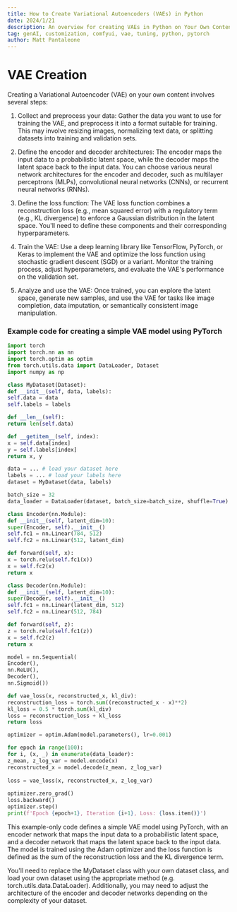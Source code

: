 ```yaml
---
title: How to Create Variational Autoencoders (VAEs) in Python
date: 2024/1/21
description: An overview for creating VAEs in Python on Your Own Content
tag: genAI, customization, comfyui, vae, tuning, python, pytorch
author: Matt Pantaleone
---
```


# VAE Creation

Creating a Variational Autoencoder (VAE) on your own content involves several steps:

1. Collect and preprocess your data: Gather the data you want to use for training the VAE, and preprocess it into a format suitable for training. This may involve resizing images, normalizing text data, or splitting datasets into training and validation sets.

2. Define the encoder and decoder architectures: The encoder maps the input data to a probabilistic latent space, while the decoder maps the latent space back to the input data. You can choose various neural network architectures for the encoder and decoder, such as multilayer perceptrons (MLPs), convolutional neural networks (CNNs), or recurrent neural networks (RNNs).

3. Define the loss function: The VAE loss function combines a reconstruction loss (e.g., mean squared error) with a regulatory term (e.g., KL divergence) to enforce a Gaussian distribution in the latent space. You'll need to define these components and their corresponding hyperparameters.

4. Train the VAE: Use a deep learning library like TensorFlow, PyTorch, or Keras to implement the VAE and optimize the loss function using stochastic gradient descent (SGD) or a variant. Monitor the training process, adjust hyperparameters, and evaluate the VAE's performance on the validation set.

5. Analyze and use the VAE: Once trained, you can explore the latent space, generate new samples, and use the VAE for tasks like image completion, data imputation, or semantically consistent image manipulation.

### Example code for creating a simple VAE model using PyTorch

```py filename="python"
import torch
import torch.nn as nn
import torch.optim as optim
from torch.utils.data import DataLoader, Dataset
import numpy as np

class MyDataset(Dataset):
def __init__(self, data, labels):
self.data = data
self.labels = labels

def __len__(self):
return len(self.data)

def __getitem__(self, index):
x = self.data[index]
y = self.labels[index]
return x, y

data = ... # load your dataset here
labels = ... # load your labels here
dataset = MyDataset(data, labels)

batch_size = 32
data_loader = DataLoader(dataset, batch_size=batch_size, shuffle=True)

class Encoder(nn.Module):
def __init__(self, latent_dim=10):
super(Encoder, self).__init__()
self.fc1 = nn.Linear(784, 512)
self.fc2 = nn.Linear(512, latent_dim)

def forward(self, x):
x = torch.relu(self.fc1(x))
x = self.fc2(x)
return x

class Decoder(nn.Module):
def __init__(self, latent_dim=10):
super(Decoder, self).__init__()
self.fc1 = nn.Linear(latent_dim, 512)
self.fc2 = nn.Linear(512, 784)

def forward(self, z):
z = torch.relu(self.fc1(z))
x = self.fc2(z)
return x

model = nn.Sequential(
Encoder(),
nn.ReLU(),
Decoder(),
nn.Sigmoid())

def vae_loss(x, reconstructed_x, kl_div):
reconstruction_loss = torch.sum((reconstructed_x - x)**2)
kl_loss = 0.5 * torch.sum(kl_div)
loss = reconstruction_loss + kl_loss
return loss

optimizer = optim.Adam(model.parameters(), lr=0.001)

for epoch in range(100):
for i, (x, _) in enumerate(data_loader):
z_mean, z_log_var = model.encode(x)
reconstructed_x = model.decode(z_mean, z_log_var)
        
loss = vae_loss(x, reconstructed_x, z_log_var)
        
optimizer.zero_grad()
loss.backward()
optimizer.step()
print(f'Epoch {epoch+1}, Iteration {i+1}, Loss: {loss.item()}')
```

This example-only code defines a simple VAE model using PyTorch, with an encoder network that maps the input data to a probabilistic latent space, and a decoder network that maps the latent space back to the input data. The model is trained using the Adam optimizer and the loss function is defined as the sum of the reconstruction loss and the KL divergence term.

You'll need to replace the MyDataset class with your own dataset class, and load your own dataset using the appropriate method (e.g. torch.utils.data.DataLoader). Additionally, you may need to adjust the architecture of the encoder and decoder networks depending on the complexity of your dataset.
